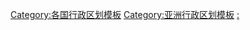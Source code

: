 <!---
For consistency, the name of this and similar categories use country/continent/regional names rather than adjectives or adjectivals, as some of these adjectives and adjectivals are less than straightforward (see [[List_of_adjectival_forms_of_place_names|List of adjectival forms of place names]]).
---->
{{template category
|type  = navbox
|topic = 
}}

[[Category:各国行政区划模板|Category:各国行政区划模板]]
[[Category:亚洲行政区划模板|Category:亚洲行政区划模板]]
[[Category:亚洲国家模板|:]]